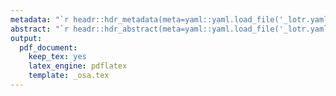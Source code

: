 ```yaml
---
metadata: "`r headr::hdr_metadata(meta=yaml::yaml.load_file('_lotr.yaml'), template = headr::tpl_osa())`"
abstract: "`r headr::hdr_abstract(meta=yaml::yaml.load_file('_lotr.yaml'))`"
output: 
  pdf_document:
    keep_tex: yes
    latex_engine: pdflatex
    template: _osa.tex
---
```


\lipsum[2-6]

